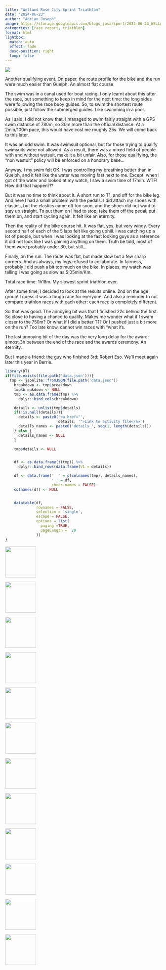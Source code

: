 ```yaml
---
title: "Welland Rose City Sprint Triathlon"
date: "2024-06-23"
author: "Adrian Joseph"
image: https://storage.googleapis.com/blogs_josa/sport/2024-06-23_WELLAND_ROSE_CITY_SPRINT_TRIATHLON/img/12.jpg
categories: [race report, triathlon]
format: html
lightbox:
  match: auto
  effect: fade
  desc-position: right
  loop: false
---
```

![](https://storage.googleapis.com/blogs_josa/sport/2024-06-23_WELLAND_ROSE_CITY_SPRINT_TRIATHLON/img/12.jpg)


Another qualifying event. On paper, the route profile for the bike and the run were much easier than Guelph. An almost flat course.

The swim was in a canal used for boat racing. I only learnt about this after the race, but something to keep in mind for the next time: the long sides were following the race buoy guides. So, to swim the shortest route possible, just follow the submerged guides. Like swimming in a pool.

As I said, I did not know that. I managed to swim fairly straight with a GPS swim distance of 780m, so 30m more than the official distance. At a 2min/100m pace, this would have cost me roughly 25s. We will come back to this later.

It was an odd swim. It was swimsuit optional, but for those trying to qualify swimsuits were not allowed. As a result, there was a mixed field of people with and without wetsuit, make it a bit unfair. Also, for those qualifying, the "non westuit" policy will be enforced on a honorary base...

Anyway, I my swim felt OK. I was controlling my breathing better than in Guelph, and it felt like the water was moving fast next to me. Except, when I got of the water and looked at my watch, I saw a swim time of 17min. WTF! How did that happen?!?

But it was no time to think about it. A short run to T1, and off for the bike leg. And here I had a small problem with the pedals. I did attach my shoes with elastics, but the elastics came off too soon, and the shoes did not want to stay up straight. To put them on I had to stop, take them off the pedal, put them on, and start cycling again. It felt like an eternity.

Then the reality of the bike course hit. It was flat, yes, but very windy. Every second half of each of the 5 laps felt like going uphill. I was catching up a lot of people, but when I was looking at the fast looking guys as a reference it did not look like I was gaining anything on them. Truth be told, most of them were probably under 30, but still...

Finally, on the run. The route was flat, but made slow but a few sharp corners. And as always, my legs refused to collaborate. In fairness, probably I did push a bit too much on the bike. In places, my watch was telling I was going as slow as 5:05min/Km.

Total race time: 1h18m. My slowest sprint triathlon ever.

After some time, I decided to look at the results online. 2nd on the age group! I guess it was a tough race for everyone. And also a reminder to not compare triathlon races with each other: each race is completely different.

So that was good. The annoying bit was that I finished 22s behind the first. So close to having a chance to qualify. Makes me wonder what if I swam closer to the 750m? Or what if I did a better T1? Or I pushed just a bit more on the run? Too late know, cannot win races with "what ifs.

The last annoying bit of the day was the very long delay for the award: almost 3h between the end of the race and the awards ceremony. An eternity.

But I made a friend: the guy who finished 3rd: Robert Eso. We'll meet again later this year in Berrie.

```r
library(DT)
if(file.exists(file.path('data.json'))){
  tmp <- jsonlite::fromJSON(file.path('data.json'))
    breakdown <- tmp$breakdown
    tmp$breakdown <- NULL
    tmp <- as.data.frame(tmp) %>%
      dplyr::bind_cols(breakdown)

    details <- unlist(tmp$details)
    if(!is.null(details)){
      details <- paste0('<a href="',
                        details, '">Link to activity file</a>')
      details_names <- paste0('details_', seq(1, length(details)))
    } else {
      details_names <- NULL
    }

    tmp$details <- NULL


    df <- as.data.frame(t(tmp)) %>%
      dplyr::bind_rows(data.frame(V1 = details))

    df <- data.frame('  ' = c(colnames(tmp), details_names),
                     ' ' = df,
                     check.names = FALSE)
    colnames(df) <- NULL


    datatable(df,
              rownames = FALSE,
              selection = 'single',
              escape = FALSE,
              options = list(
                paging =TRUE,
                pageLength =  20
              ))
}
```





::: {layout-ncol=4}
![](https://storage.googleapis.com/blogs_josa/sport/2024-06-23_WELLAND_ROSE_CITY_SPRINT_TRIATHLON/img/00.png){ width="100" group="hi" }

![](https://storage.googleapis.com/blogs_josa/sport/2024-06-23_WELLAND_ROSE_CITY_SPRINT_TRIATHLON/img/01.png){ width="100" group="hi" }

![](https://storage.googleapis.com/blogs_josa/sport/2024-06-23_WELLAND_ROSE_CITY_SPRINT_TRIATHLON/img/02.png){ width="100" group="hi" }

![](https://storage.googleapis.com/blogs_josa/sport/2024-06-23_WELLAND_ROSE_CITY_SPRINT_TRIATHLON/img/03.png){ width="100" group="hi" }

![](https://storage.googleapis.com/blogs_josa/sport/2024-06-23_WELLAND_ROSE_CITY_SPRINT_TRIATHLON/img/04.png){ width="100" group="hi" }

![](https://storage.googleapis.com/blogs_josa/sport/2024-06-23_WELLAND_ROSE_CITY_SPRINT_TRIATHLON/img/05.png){ width="100" group="hi" }

![](https://storage.googleapis.com/blogs_josa/sport/2024-06-23_WELLAND_ROSE_CITY_SPRINT_TRIATHLON/img/06.png){ width="100" group="hi" }

![](https://storage.googleapis.com/blogs_josa/sport/2024-06-23_WELLAND_ROSE_CITY_SPRINT_TRIATHLON/img/07.png){ width="100" group="hi" }

![](https://storage.googleapis.com/blogs_josa/sport/2024-06-23_WELLAND_ROSE_CITY_SPRINT_TRIATHLON/img/08.jpg){ width="100" group="hi" }

![](https://storage.googleapis.com/blogs_josa/sport/2024-06-23_WELLAND_ROSE_CITY_SPRINT_TRIATHLON/img/09.jpg){ width="100" group="hi" }

![](https://storage.googleapis.com/blogs_josa/sport/2024-06-23_WELLAND_ROSE_CITY_SPRINT_TRIATHLON/img/11.jpg){ width="100" group="hi" }

![](https://storage.googleapis.com/blogs_josa/sport/2024-06-23_WELLAND_ROSE_CITY_SPRINT_TRIATHLON/img/12.jpg){ width="100" group="hi" }


:::
